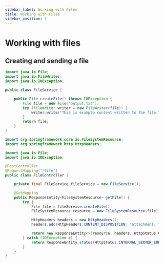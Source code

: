 ```yaml
---
sidebar_label: Working with Files
title: Working with Files
sidebar_position: 7
---
```



# Working with files

## Creating and sending a file

<Tabs>
<TabItem value="FileWriter" >

```java
import java.io.File;
import java.io.FileWriter;
import java.io.IOException;

public class FileService {

    public File createFile() throws IOException {
        File file = new File("output.txt");
        try (FileWriter writer = new FileWriter(file)) {
            writer.write("This is example content written to the file.");
        }
        return file;
    }
}
```

</TabItem>
<TabItem value="Controller" >

```java
import org.springframework.core.io.FileSystemResource;
import org.springframework.http.HttpHeaders;

import java.io.File;
import java.io.IOException;

@RestController
@RequestMapping("/file")
public class FileController {

    private final FileService fileService = new FileService();

    @GetMapping
    public ResponseEntity<FileSystemResource> getFile() {
        try {
            File file = fileService.createFile();
            FileSystemResource resource = new FileSystemResource(file);

            HttpHeaders headers = new HttpHeaders();
            headers.add(HttpHeaders.CONTENT_DISPOSITION, "attachment; filename=" + file.getName());

            return new ResponseEntity<>(resource, headers, HttpStatus.OK);
        } catch (IOException e) {
            return ResponseEntity.status(HttpStatus.INTERNAL_SERVER_ERROR).build();
        }
    }
}
```

</TabItem>

</Tabs>
